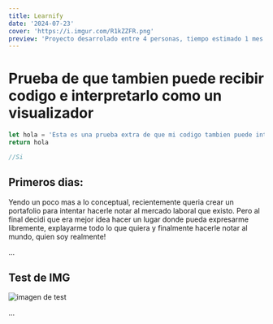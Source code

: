 ---
title: Learnify
date: '2024-07-23'
cover: 'https://i.imgur.com/R1kZZFR.png'
preview: 'Proyecto desarrolado entre 4 personas, tiempo estimado 1 mes'
---

# Prueba de que tambien puede recibir codigo e interpretarlo como un visualizador

```ts
let hola = 'Esta es una prueba extra de que mi codigo tambien puede interpretar esto'
return hola

//Si

```

## Primeros dias:

Yendo un poco mas a lo conceptual, recientemente queria crear un portafolio para intentar hacerle notar al mercado laboral que existo.
Pero al final decidi que era mejor idea hacer un lugar donde pueda expresarme libremente, explayarme todo lo que quiera y finalmente 
hacerle notar al mundo, quien soy realmente!

...


## Test de IMG

![imagen de test](https://images.pexels.com/photos/1779487/pexels-photo-1779487.jpeg?auto=compress&cs=tinysrgb&w=1260&h=750&dpr=1)

...
